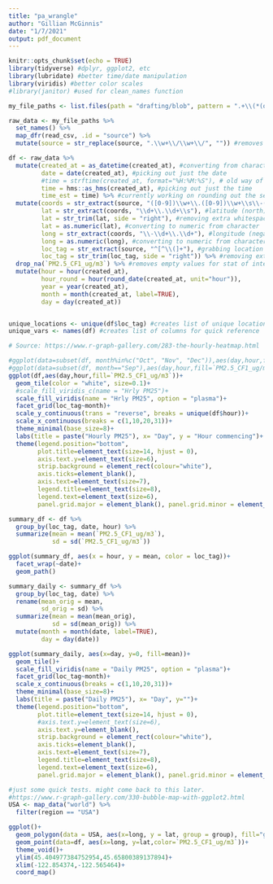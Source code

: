 ```yaml
---
title: "pa_wrangle"
author: "Gillian McGinnis"
date: "1/7/2021"
output: pdf_document
---
```


```r
knitr::opts_chunk$set(echo = TRUE)
library(tidyverse) #dplyr, ggplot2, etc
library(lubridate) #better time/date manipulation
library(viridis) #better color scales
#library(janitor) #used for clean_names function
```


```r
my_file_paths <- list.files(path = "drafting/blob", pattern = ".+\\(*(outside*)\\w+\\)", full.names = TRUE) #temporarily using a smaller dataset

raw_data <- my_file_paths %>%
  set_names() %>%
  map_dfr(read_csv, .id = "source") %>%
  mutate(source = str_replace(source, ".\\w+\\/\\w+\\/", "")) #removes filepath name
```

```r

df <- raw_data %>%
  mutate(created_at = as_datetime(created_at), #converting from character to date time format; tz is in UTC
         date = date(created_at), #picking out just the date
         #time = strftime(created_at, format="%H:%M:%S"), # old way of picking time; outputs char
         time = hms::as_hms(created_at), #picking out just the time
         time_est = time) %>% #currently working on rounding out the seconds but for now it stands as is
  mutate(coords = str_extract(source, "([0-9])\\w+\\.([0-9])\\w+\\s\\-([0-9])\\w+\\.([0-9])\\w+"), #grabbing coord data
         lat = str_extract(coords, "\\d+\\.\\d+\\s"), #latitude (north)
         lat = str_trim(lat, side = "right"), #removing extra whitespace
         lat = as.numeric(lat), #converting to numeric from character
         long = str_extract(coords, "\\-\\d+\\.\\d+"), #longitude (negative here, so west)
         long = as.numeric(long), #converting to numeric from character
         loc_tag = str_extract(source, "^[^\\(]+"), #grabbing location tag
         loc_tag = str_trim(loc_tag, side = "right")) %>% #removing extra whitespace
  drop_na(`PM2.5_CF1_ug/m3`) %>% #removes empty values for stat of interest
  mutate(hour = hour(created_at),
         hour_round = hour(round_date(created_at, unit="hour")),
         year = year(created_at),
         month = month(created_at, label=TRUE),
         day = day(created_at))


unique_locations <- unique(df$loc_tag) #creates list of unique locations for quick reference
unique_vars <- names(df) #creates list of columns for quick reference
```


```r
# Source: https://www.r-graph-gallery.com/283-the-hourly-heatmap.html

#ggplot(data=subset(df, month%in%c("Oct", "Nov", "Dec")),aes(day,hour,fill=`PM2.5_CF1_ug/m3`))+ #picks serveral months
#ggplot(data=subset(df, month=="Sep"),aes(day,hour,fill=`PM2.5_CF1_ug/m3`))+ #picks one month
ggplot(df,aes(day,hour,fill=`PM2.5_CF1_ug/m3`))+
  geom_tile(color = "white", size=0.1)+
  #scale_fill_viridis_c(name = "Hrly PM25")+
  scale_fill_viridis(name = "Hrly PM25", option = "plasma")+
  facet_grid(loc_tag~month)+
  scale_y_continuous(trans = "reverse", breaks = unique(df$hour))+
  scale_x_continuous(breaks = c(1,10,20,31))+
  theme_minimal(base_size=8)+
  labs(title = paste("Hourly PM25"), x= "Day", y = "Hour commencing")+
  theme(legend.position="bottom",
        plot.title=element_text(size=14, hjust = 0),
        axis.text.y=element_text(size=6),
        strip.background = element_rect(colour="white"),
        axis.ticks=element_blank(),
        axis.text=element_text(size=7),
        legend.title=element_text(size=8),
        legend.text=element_text(size=6),
        panel.grid.major = element_blank(), panel.grid.minor = element_blank())
```


```r
summary_df <- df %>%
  group_by(loc_tag, date, hour) %>%
  summarize(mean = mean(`PM2.5_CF1_ug/m3`),
            sd = sd(`PM2.5_CF1_ug/m3`))

ggplot(summary_df, aes(x = hour, y = mean, color = loc_tag))+
  facet_wrap(~date)+
  geom_path()
```


```r
summary_daily <- summary_df %>%
  group_by(loc_tag, date) %>%
  rename(mean_orig = mean,
         sd_orig = sd) %>%
  summarize(mean = mean(mean_orig),
            sd = sd(mean_orig)) %>%
  mutate(month = month(date, label=TRUE),
         day = day(date))

ggplot(summary_daily, aes(x=day, y=0, fill=mean))+
  geom_tile()+
  scale_fill_viridis(name = "Daily PM25", option = "plasma")+
  facet_grid(loc_tag~month)+
  scale_x_continuous(breaks = c(1,10,20,31))+
  theme_minimal(base_size=8)+
  labs(title = paste("Daily PM25"), x= "Day", y="")+
  theme(legend.position="bottom",
        plot.title=element_text(size=14, hjust = 0),
        #axis.text.y=element_text(size=6),
        axis.text.y=element_blank(),
        strip.background = element_rect(colour="white"),
        axis.ticks=element_blank(),
        axis.text=element_text(size=7),
        legend.title=element_text(size=8),
        legend.text=element_text(size=6),
        panel.grid.major = element_blank(), panel.grid.minor = element_blank())
```

```r
#just some quick tests. might come back to this later.
#https://www.r-graph-gallery.com/330-bubble-map-with-ggplot2.html
USA <- map_data("world") %>%
  filter(region == "USA")

ggplot()+
  geom_polygon(data = USA, aes(x=long, y = lat, group = group), fill="grey", alpha=0.3)+
  geom_point(data=df, aes(x=long, y=lat,color=`PM2.5_CF1_ug/m3`))+
  theme_void()+
  ylim(45.404977384752954,45.65800389137894)+
  xlim(-122.854374,-122.565464)+
  coord_map()
```

